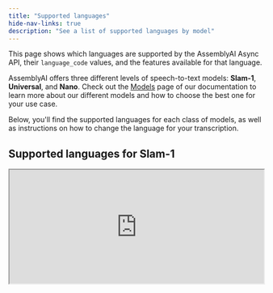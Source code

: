 ```yaml
---
title: "Supported languages"
hide-nav-links: true
description: "See a list of supported languages by model"
---
```


This page shows which languages are supported by the AssemblyAI Async API, their `language_code` values, and the features available for that language.

AssemblyAI offers three different levels of speech-to-text models: **Slam-1**, **Universal**, and **Nano**. Check out the [Models](/docs/getting-started/models) page of our documentation to learn more about our different models and how to choose the best one for your use case.

Below, you'll find the supported languages for each class of models, as well as instructions on how to change the language for your transcription.

## Supported languages for Slam-1

<iframe
  className="airtable-embed"
  src="https://airtable.com/embed/apptQjwE6ZsC2Zfoi/shr0akLmAjn8bE9RP?backgroundColor=green"
  width="100%"
  height="225"
  style={{ background: "transparent", border: "1px solid #ccc" }}
/>
<noscript>
  <BestLanguageTable />
</noscript>

## Supported languages for Universal

<iframe
  className="airtable-embed"
  src="https://airtable.com/embed/appAHNKtjqyFB83AF/shrhQFfUxq1PROjTf?backgroundColor=green"
  width="100%"
  height="533"
  style={{ background: "transparent", border: "1px solid #ccc" }}
/>
<noscript>
  <BestLanguageTable />
</noscript>

### Breakdown of Universal language support

<AccordionGroup>
  
  <Accordion title="High accuracy">
    English, Spanish, French, German, Indonesian, Italian, Japanese, Dutch, Polish, Portuguese, Russian, Turkish, Ukrainian, Catalan
  </Accordion>

<Accordion title="Good accuracy">
  Arabic, Azerbaijani, Bulgarian, Bosnian, Mandarin Chinese, Czech, Danish,
  Greek, Estonian, Finnish, Filipino, Galician, Hindi, Croatian, Hungarian,
  Korean, Macedonian, Malay, Norwegian Bokmål, Romanian, Slovak, Swedish, Thai,
  Urdu, Vietnamese, Cantonese
</Accordion>

<Accordion title="Moderate accuracy">
  Afrikaans, Belarusian, Welsh, Persian (Farsi), Hebrew, Armenian, Icelandic,
  Kazakh, Lithuanian, Latvian, Māori, Marathi, Slovenian, Swahili, Tamil
</Accordion>

<Accordion title="Fair accuracy">
  Amharic, Assamese, Bengali, Gujarati, Hausa, Javanese, Georgian, Khmer,
  Kannada, Luxembourgish, Lingala, Lao, Malayalam, Mongolian, Maltese, Burmese,
  Nepali, Occitan, Punjabi, Pashto, Sindhi, Shona, Somali, Serbian, Telugu,
  Tajik, Uzbek, Yoruba
</Accordion>

</AccordionGroup>

## Specify the language

You can use the optional `language_code` parameter to specify the language of the spoken audio in the files that you submit to the API. If you don't include a `language_code` parameter in your request, it defaults to `en_us`.

To learn more about using the `language_code` parameter, see [Set language manually](/docs/speech-to-text/pre-recorded-audio/set-language-manually).

<Tip>

If you're unsure of the spoken language spoken in your audio file, you can use our [Automatic Language Detection](/docs/speech-to-text/pre-recorded-audio/automatic-language-detection) feature to automatically identify the dominant language in your file.

</Tip>

## Specify the speech model

You can use the optional `speech_model` parameter to specify the class of models. To learn more, see [Select the speech model](/docs/speech-to-text/pre-recorded-audio/select-the-speech-model-with-best-and-nano).
